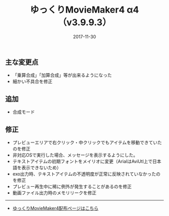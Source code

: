 ﻿---
title: ゆっくりMovieMaker4 α4 （v3.9.9.3）
date: 2017-11-30
tags: [YMM4,お知らせ]
---
## 主な変更点
- 「乗算合成」「加算合成」等が出来るようになった
- 細かい不具合を修正

## 追加
- 合成モード

## 修正
- プレビューエリアで右クリック・中クリックでもアイテムを移動できていたのを修正
- 非対応OSで実行した場合、メッセージを表示するようにした。
- テキストアイテムの初期フォントをメイリオに変更（ArialはAviUtl上で日本語を表示できないため）
- exo出力時、テキストアイテムの不透明度が正常に反映されていなかったのを修正
- プレビュー再生中に稀に例外が発生することがあるのを修正
- 動画ファイル出力時のメモリリークを修正


---

- [ゆっくりMovieMaker4配布ページはこちら](/ymm4/)